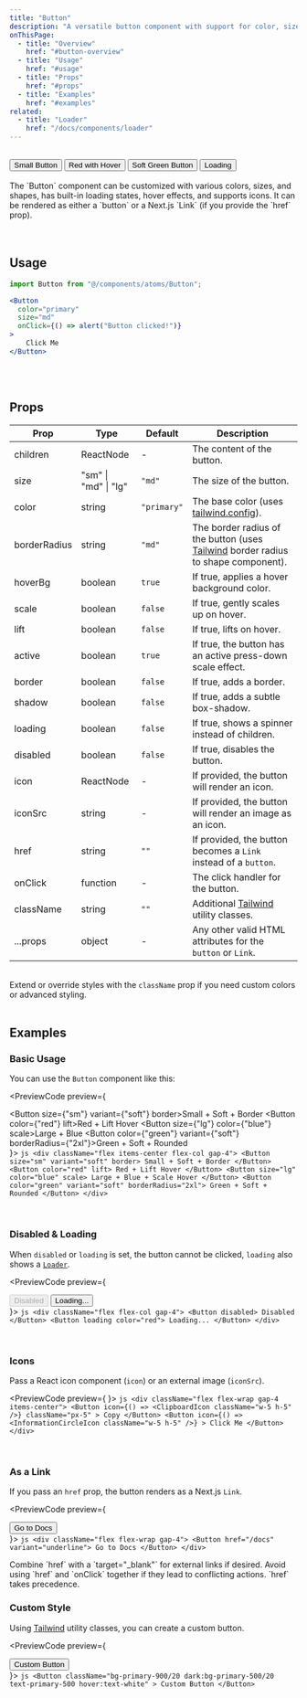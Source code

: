 ```yaml
---
title: "Button"
description: "A versatile button component with support for color, size, shape, etc."
onThisPage:
  - title: "Overview"
    href: "#button-overview"
  - title: "Usage"
    href: "#usage"
  - title: "Props"
    href: "#props"
  - title: "Examples"
    href: "#examples"
related:
  - title: "Loader"
    href: "/docs/components/loader"
---
```


<div id="button-overview" />

<br/>

<div className="flex items-center justify-center">
    <div className="flex items-center flex-col gap-4 mb-8 w-52">
        <Button size={"sm"}>Small Button</Button>
        <Button color={"red"} lift>Red with Hover</Button>
        <Button color={"green"} variant={"soft"} scale>Soft Green Button</Button>
        <Button loading>Loading</Button>
    </div>
</div>


<br/>

<div>
    The `Button` component can be customized with various colors, sizes, and shapes, has built-in loading states, hover effects,
    and supports icons. It can be rendered as either a `button` or a Next.js `Link` (if you provide the `href` prop).
</div>

<br/>
<br/>
<Divider />
<div id="usage" />

## Usage

```jsx
import Button from "@/components/atoms/Button";

<Button
  color="primary"
  size="md"
  onClick={() => alert("Button clicked!")}
>
    Click Me
</Button>
```

<br/>
<br/>
<Divider />
<div id="props" />

## Props

| **Prop**     | **Type**             | **Default** | **Description**                                                                                                                 |
|--------------|----------------------|-------------|---------------------------------------------------------------------------------------------------------------------------------|
| children     | ReactNode            | -           | The content of the button.                                                                                                      |
| size         | "sm" \| "md" \| "lg" | `"md"`      | The size of the button.                                                                                                         |
| color        | string               | `"primary"` | The base color (uses [tailwind.config](/docs/features/config#color-theme)).                                                                 |
| borderRadius | string               | `"md"`      | The border radius of the button (uses [Tailwind](https://tailwindcss.com/docs/border-radius) border radius to shape component). |
| hoverBg      | boolean              | `true`      | If true, applies a hover background color.                                                                                      |
| scale        | boolean              | `false`     | If true, gently scales up on hover.                                                                                             |
| lift         | boolean              | `false`     | If true, lifts on hover.                                                                                                        |
| active       | boolean              | `true`      | If true, the button has an active press-down scale effect.                                                                      |
| border       | boolean              | `false`     | If true, adds a border.                                                                                                         |
| shadow       | boolean              | `false`     | If true, adds a subtle box-shadow.                                                                                              |
| loading      | boolean              | `false`     | If true, shows a spinner instead of children.                                                                                   |
| disabled     | boolean              | `false`     | If true, disables the button.                                                                                                   |
| icon         | ReactNode            | -           | If provided, the button will render an icon.                                                                                    |
| iconSrc      | string               | -           | If provided, the button will render an image as an icon.                                                                        |
| href         | string               | `""`        | If provided, the button becomes a `Link` instead of a `button`.                                                                 |
| onClick      | function             | -           | The click handler for the button.                                                                                               |
| className    | string               | `""`        | Additional [Tailwind](https://tailwindcss.com) utility classes.                                                                 |
| ...props     | object               | -           | Any other valid HTML attributes for the `button` or `Link`.                                                                     |

<br/>
<Info>
    Extend or override styles with the <code>className</code> prop if you need custom colors or advanced styling.
</Info>

<br/>
<Divider />
<br/>

<div id="examples" />

## Examples

### Basic Usage
You can use the `Button` component like this:

<PreviewCode preview={
    <div className="flex items-center flex-col gap-4">
        <Button size={"sm"} variant={"soft"} border>Small + Soft + Border</Button>
        <Button color={"red"} lift>Red + Lift Hover</Button>
        <Button size={"lg"} color={"blue"} scale>Large + Blue</Button>
        <Button color={"green"} variant={"soft"} borderRadius={"2xl"}>Green + Soft + Rounded</Button>
    </div>
}>
    ```js
    <div className="flex items-center flex-col gap-4">
        <Button size="sm" variant="soft" border>
            Small + Soft + Border
        </Button>
        <Button color="red" lift>
            Red + Lift Hover
        </Button>
        <Button size="lg" color="blue" scale>
            Large + Blue + Scale Hover
        </Button>
        <Button color="green" variant="soft" borderRadius="2xl">
            Green + Soft + Rounded
        </Button>
    </div>
    ```
</PreviewCode>

<br />

### Disabled & Loading
When `disabled` or `loading` is set, the button cannot be clicked, `loading` also shows a [`Loader`](/docs/components/loader).

<PreviewCode preview={
    <div className="flex flex-col gap-4">
        <Button disabled>Disabled</Button>
        <Button loading color="red">
            Loading...
        </Button>
    </div>
}>
    ```js
    <div className="flex flex-col gap-4">
        <Button disabled>
            Disabled
        </Button>
        <Button loading color="red">
            Loading...
        </Button>
    </div>
    ```
</PreviewCode>

<br />

### Icons
Pass a React icon component (`icon`) or an external image (`iconSrc`).

<PreviewCode preview={
    <ButtonIconDemo />
}>
    ```js
    <div className="flex flex-wrap gap-4 items-center">
        <Button
            icon={() => <ClipboardIcon className="w-5 h-5" />}
            className="px-5"
        >
            Copy
        </Button>
        <Button
            icon={() => <InformationCircleIcon className="w-5 h-5" />}
        >
            Click Me
        </Button>
    </div>
    ```
</PreviewCode>

<br />

### As a Link
If you pass an `href` prop, the button renders as a Next.js `Link`.

<PreviewCode preview={
    <div className="flex flex-wrap gap-4">
        <Button href="/docs" variant="underline">
            Go to Docs
        </Button>
    </div>
}>
    ```js
    <div className="flex flex-wrap gap-4">
        <Button href="/docs" variant="underline">
            Go to Docs
        </Button>
    </div>
    ```
</PreviewCode>

<Tip>
    Combine `href` with a `target="_blank"` for external links if desired.
</Tip>

<Caution>
    Avoid using `href` and `onClick` together if they lead to conflicting actions. `href` takes precedence.
</Caution>

<br />

### Custom Style
Using [Tailwind](https://tailwindcss.com) utility classes, you can create a custom button.

<PreviewCode preview={
    <div className="flex w-full px-2">
        <Button
            className="bg-primary-900/20 dark:bg-primary-500/20 text-primary-500 hover:text-white"
        >
            Custom Button
        </Button>
    </div>
}>
    ```js
    <Button
        className="bg-primary-900/20 dark:bg-primary-500/20 text-primary-500 hover:text-white"
    >
        Custom Button
    </Button>
    ```
</PreviewCode>

<br/>
<br/>
<br/>